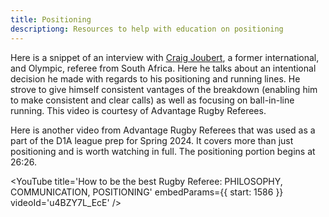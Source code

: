 ```yaml
---
title: Positioning
descriptiong: Resources to help with education on positioning
---
```



Here is a snippet of an interview with <a href="https://en.wikipedia.org/wiki/Craig_Joubert" target="_blank">Craig Joubert</a>, a former international, and Olympic, referee from South Africa. Here he talks about an intentional decision he made with regards to his positioning and running lines. He strove to give himself consistent vantages of the breakdown (enabling him to make consistent and clear calls) as well as focusing on ball-in-line running. This video is courtesy of Advantage Rugby Referees.

<YouTube
  title='Rugby Referee Positioning & Running Lines - Advantage Rugby Referees'
  videoId='6enGX7IwYEQ'
/>

Here is another video from Advantage Rugby Referees that was used as a part of the D1A league prep for Spring 2024. It covers more than just positioning and is worth watching in full. The positioning portion begins at 26:26.

<YouTube
  title='How to be the best Rugby Referee: PHILOSOPHY, COMMUNICATION, POSITIONING'
  embedParams={{ start: 1586 }}
  videoId='u4BZY7L_EcE'
/>
